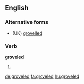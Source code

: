 ==English==

===Alternative forms===
* (UK) [[grovelled]]

===Verb===
'''groveled'''

# {{context|US|lang=en}} {{simple past of|grovel}}

[[de:groveled]]
[[fa:groveled]]
[[hu:groveled]]